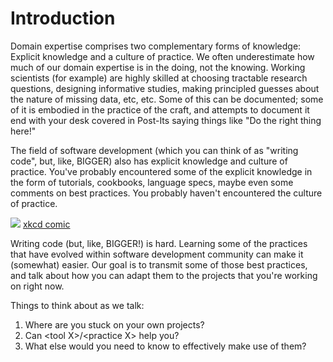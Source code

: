 # Introduction

Domain expertise comprises two complementary forms of knowledge: Explicit knowledge and a culture of practice. We often underestimate how much of our domain expertise is in the doing, not the knowing. Working scientists (for example) are highly skilled at choosing tractable research questions, designing informative studies, making principled guesses about the nature of missing data, etc, etc. Some of this can be documented; some of it is embodied in the practice of the craft, and attempts to document it end with your desk covered in Post-Its saying things like \"Do the right thing here!\"

The field of software development (which you can think of as \"writing code\", but, like, BIGGER) also has explicit knowledge and culture of practice. You\'ve probably encountered some of the explicit knowledge in the form of tutorials, cookbooks, language specs, maybe even some comments on best practices. You probably haven\'t encountered the culture of practice.

![](./img/intro_goto_xkcd.png)
[xkcd comic](https://xkcd.com/292/)

Writing code (but, like, BIGGER!) is hard. Learning some of the practices that have evolved within software development community can make it (somewhat) easier. Our goal is to transmit some of those best practices, and talk about how you can adapt them to the projects that you\'re working on right now.

Things to think about as we talk:

1.  Where are you stuck on your own projects?
2.  Can \<tool X\>/\<practice X\> help you?
3.  What else would you need to know to effectively make use of them?